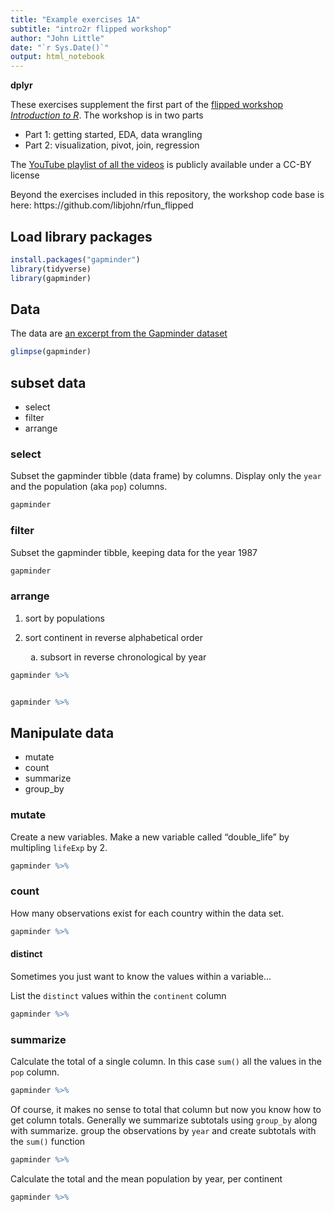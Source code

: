 ```yaml
---
title: "Example exercises 1A"
subtitle: "intro2r flipped workshop"
author: "John Little"
date: "`r Sys.Date()`"
output: html_notebook
---
```


**dplyr**

These exercises supplement the first part of the [flipped workshop _Introduction to R_](https://rfun.library.duke.edu/).  The workshop is in two parts

- Part 1: getting started, EDA, data wrangling
- Part 2: visualization, pivot, join, regression

The [YouTube playlist of all the videos](https://www.youtube.com/playlist?list=PLIUcX1JrVUNWBUl4Cwu8psxxDVZCvrJHk) is publicly available under a CC-BY license

Beyond the exercises included in this repository, the workshop code base is here:  https://github.com/libjohn/rfun_flipped 

## Load library packages

```r
install.packages("gapminder")
library(tidyverse)
library(gapminder)
```

## Data

The data are [an excerpt from the Gapminder dataset](https://github.com/jennybc/gapminder)

```r
glimpse(gapminder)
```


## subset data

- select
- filter
- arrange

### select

Subset the gapminder tibble (data frame) by columns.  Display only the `year` and the population (aka `pop`) columns.  

```r
gapminder 
```

### filter

Subset the gapminder tibble, keeping data for the year 1987

```r
gapminder
```

### arrange

1. sort by populations
2. sort continent in reverse alphabetical order

    a. subsort in reverse chronological by year

```r
gapminder %>% 


gapminder %>% 

```

## Manipulate data

- mutate
- count 
- summarize
- group_by

### mutate

Create a new variables.  Make a new variable called "double_life" by multipling `lifeExp` by 2.

```r
gapminder %>% 

```

### count

How many observations exist for each country within the data set.

```r
gapminder %>% 

```

#### distinct

Sometimes you just want to know the values within a variable...

List the `distinct` values within the `continent` column

```r
gapminder %>% 

```

### summarize

Calculate the total of a single column.  In this case `sum()` all the values in the `pop` column.

```r
gapminder %>% 

```

Of course, it makes no sense to total that column but now you know how to get column totals.  Generally we summarize subtotals using `group_by` along with summarize. group the observations by `year` and create subtotals with the `sum()` function

```r
gapminder %>% 

```

Calculate the total and the mean population by year, per continent

```r
gapminder %>% 

```

